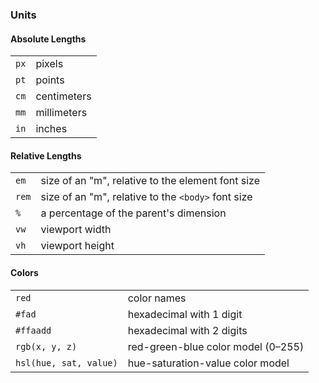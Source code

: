 ### Units

#### Absolute Lengths

|      |             |
| ---- | ----------- |
| `px` | pixels      |
| `pt` | points      |
| `cm` | centimeters |
| `mm` | millimeters |
| `in` | inches      |

#### Relative Lengths

|       |                                                    |
| ----- | -------------------------------------------------- |
| `em`  | size of an "m", relative to the element font size  |
| `rem` | size of an "m", relative to the `<body>` font size |
| `%`   | a percentage of the parent's dimension             |
| `vw`  | viewport width                                     |
| `vh`  | viewport height                                    |

#### Colors

|                        |                                          |
| ---------------------- | ---------------------------------------- |
| `red`                  | color names                              |
| `#fad`                 | hexadecimal with 1 digit                 |
| `#ffaadd`              | hexadecimal with 2 digits                |
| `rgb(x, y, z)`         | red-green-blue color model (0&ndash;255) |
| `hsl(hue, sat, value)` | hue-saturation-value color model         |
